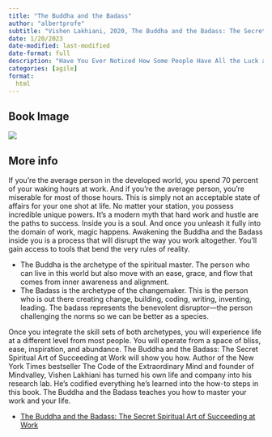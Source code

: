 ```yaml
---
title: "The Buddha and the Badass"
author: "albertprofe"
subtitle: "Vishen Lakhiani, 2020, The Buddha and the Badass: The Secret Spiritual Art of Succeeding at Work"
date: 1/20/2023
date-modified: last-modified
date-format: full
description: "Have You Ever Noticed How Some People Have All the Luck at Work?They generate ideas on the fly. They magnetically attract the right people. Others crave joining their missions, their companies, their teams. They move with fluidity and ease, nailing projects with a smile on their face. Getting the coveted raises and promotions. These superstars are often able to get in the zone, displaying remarkable focus and creativity. They are masters of relationships, forging close ties with their teams and everyone around them. When they do business, it's about win-win. And one of the most unique qualities they seem to have is remarkable luck. Things just go easy for them. It seems like the Universe bends in their favor."
categories: [agile]
format:
  html
---
```


## Book Image

![](/books/budddhaandBadasss.jpg)

## More info

If you’re the average person in the developed world, you spend 70 percent of your waking hours at work. And if you’re the average person, you’re miserable for most of those hours. This is simply not an acceptable state of affairs for your one shot at life. No matter your station, you possess incredible unique powers. It’s a modern myth that hard work and hustle are the paths to success. Inside you is a soul. And once you unleash it fully into the domain of work, magic happens. Awakening the Buddha and the Badass inside you is a process that will disrupt the way you work altogether. You’ll gain access to tools that bend the very rules of reality.

- The Buddha is the archetype of the spiritual master. The person who can live in this world but also move with an ease, grace, and flow that comes from inner awareness and alignment.
- The Badass is the archetype of the changemaker. This is the person who is out there creating change, building, coding, writing, inventing, leading. The badass represents the benevolent disruptor—the person challenging the norms so we can be better as a species.

Once you integrate the skill sets of both archetypes, you will experience life at a different level from most people. You will operate from a space of bliss, ease, inspiration, and abundance. The Buddha and the Badass: The Secret Spiritual Art of Succeeding at Work will show you how. Author of the New York Times bestseller The Code of the Extraordinary Mind and founder of Mindvalley, Vishen Lakhiani has turned his own life and company into his research lab. He’s codified everything he’s learned into the how-to steps in this book. The Buddha and the Badass teaches you how to master your work and your life.

- [The Buddha and the Badass: The Secret Spiritual Art of Succeeding at Work](https://www.amazon.com/Buddha-Badass-Secret-Spiritual-Succeeding/dp/1984823396){.external}

